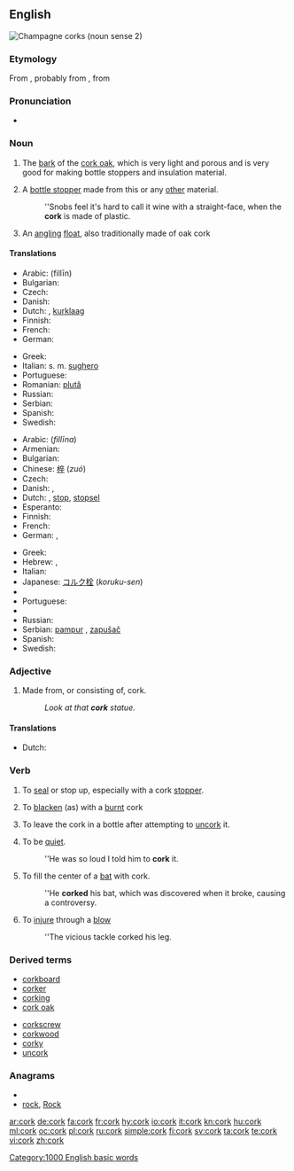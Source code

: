 {{wikipedia|Cork (material)}}
{{also|Cork}}
==English==
[[Image:ChampagneCorksLarge.jpg|thumb|Champagne corks (noun sense 2)]]
{{en-noun}}

===Etymology===
From {{etyl|enm|en}} {{term|cork||lang=enm|oak bark", "cork}}, probably from {{etyl|ar|en}} {{term|كورك||sc=Arab|lang=ar|tr=kurk}}, from {{etyl|la|en}} {{term|quercus||lang=la|oak}}

===Pronunciation===
* {{audio|en-us-cork.ogg|Audio (US)}}
*: {{rhymes|ɔː(r)k}}

===Noun===
{{en-noun|s|-}}

# {{uncountable}} The [[bark]] of the [[cork oak]], which is very light and porous and is very good for making bottle stoppers and insulation material.
# A [[bottle stopper]] made from this or any [[other]] material.
#:''Snobs feel it's hard to call it wine with a straight-face, when the '''cork''' is made of plastic.
# An [[angling]] [[float]], also traditionally made of oak cork

====Translations====
{{trans-top|bark of the cork oak}}
* Arabic: {{Arab|[[فلين|فِلّين]]}} (fillīn) {{m}}
* Bulgarian: {{t|bg|корк|m|sc=Cyrl}}
* Czech: {{t-|cs|korek|m}}
* Danish: {{t-|da|kork|c}}
* Dutch: {{t+|nl|kurk}}, [[kurklaag]]
* Finnish: {{t+|fi|korkki}}
* French: {{t+|fr|liège|m}}
* German: {{t+|de|Kork|m}}
{{trans-mid}}
* Greek: {{t+|el|φελλός|m|tr=fellós|sc=Grek}}
* Italian: s. m. [[sughero]]
* Portuguese: {{t+|pt|cortiça|f}}
* Romanian: [[plută]]
* Russian: {{t+|ru|пробка|f|tr=próbka|sc=Cyrl}}
* Serbian: {{t-|sr|pluta|f}}
* Spanish: {{t-|es|corcho|m}}
* Swedish: {{t+|sv|kork|c}}
{{trans-bottom}}

{{trans-top|bottle stopper}}
* Arabic: {{Arab|[[فلينة|فِلّينة]]}} (''fillīna'') {{f}}
* Armenian: {{t-|hy|խցան|tr=xc’an|sc=Armn|xs=Armenian}}
* Bulgarian: {{t|bg|корк|m|sc=Cyrl}}
* Chinese: [[椊]] (''zuó'')
* Czech: {{t-|cs|zátka|f}}
* Danish: {{t-|da|prop|c}},  {{t|da|korkprop|c}}
* Dutch: {{t+|nl|kurk}}, [[stop]], [[stopsel]] {{n}}
* Esperanto: {{t|eo|korko}}
* Finnish: {{t+|fi|korkki}}
* French: {{t+|fr|bouchon|m}}
* German: {{t+|de|Stöpsel|m}}, {{t+|de|Kork|m}}
{{trans-mid}}
* Greek: {{t+|el|φελλός|m|tr=fellós|sc=Grek}}
* Hebrew: {{he-translation|שעם|sha'am}}, {{he-translation|פקק|''p'kak''}}
* Italian: {{t-|it|turacciolo|m}}
* Japanese: [[コルク栓]] (''koruku-sen'')
* {{trreq|Korean}}
* Portuguese: {{t+|pt|rolha|f}}
* {{trreq|Romanian}}
* Russian: {{t+|ru|пробка|f|tr=''próbka''|sc=Cyrl}}
* Serbian: [[pampur]] {{m}}, [[zapušač]] {{m}}
* Spanish: {{t-|es|corcho|m}}
* Swedish: {{t+|sv|kork|c}}
{{trans-bottom}}

===Adjective===
{{en-adj|-|-}}

# Made from, or consisting of, cork.
#:''Look at that '''cork''' statue.''

====Translations====
* Dutch: {{t-|nl|kurken}}

===Verb===
{{en-verb}}

# {{transitive}} To [[seal]] or stop up, especially with a cork [[stopper]].
# {{transitive}} To [[blacken]] (as) with a [[burnt]] cork
# To leave the cork in a bottle after attempting to [[uncork]] it.
# {{context|slang}} To be [[quiet]].
#:''He was so loud I told him to '''cork''' it.
# {{context|baseball}} To fill the center of a [[bat]] with cork.
#:''He '''corked''' his bat, which was discovered when it broke, causing a controversy.
# {{Australia}} {{transitive}} To [[injure]] through a [[blow]]
#:''The vicious tackle corked his leg.

===Derived terms===
{{top2}}
* [[corkboard]]
* [[corker]]
* [[corking]]
* [[cork oak]]
{{mid2}}
* [[corkscrew]]
* [[corkwood]]
* [[corky]]
* [[uncork]]
{{bottom}}

===Anagrams===
* {{alphagram|ckor}}
* [[rock#English|rock]], [[Rock#English|Rock]]


[[Category:1000 English basic words]]

[[ar:cork]]
[[de:cork]]
[[fa:cork]]
[[fr:cork]]
[[hy:cork]]
[[io:cork]]
[[it:cork]]
[[kn:cork]]
[[hu:cork]]
[[ml:cork]]
[[oc:cork]]
[[pl:cork]]
[[ru:cork]]
[[simple:cork]]
[[fi:cork]]
[[sv:cork]]
[[ta:cork]]
[[te:cork]]
[[vi:cork]]
[[zh:cork]]